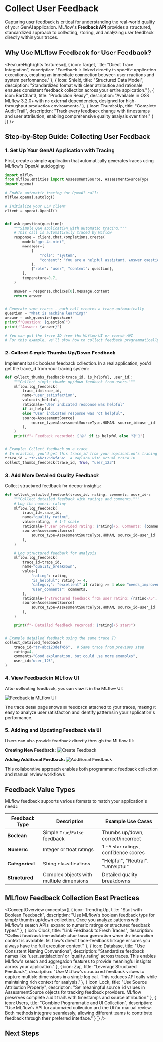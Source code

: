 
# Collect User Feedback

Capturing user feedback is critical for understanding the real-world quality of your GenAI application. MLflow's **Feedback API** provides a structured, standardized approach to collecting, storing, and analyzing user feedback directly within your traces.

## Why Use MLflow Feedback for User Feedback?

<FeatureHighlights features={[
  {
    icon: Target,
    title: "Direct Trace Integration",
    description: "Feedback is linked directly to specific application executions, creating an immediate connection between user reactions and system performance."
  },
  {
    icon: Shield,
    title: "Structured Data Model",
    description: "Standardized format with clear attribution and rationale ensures consistent feedback collection across your entire application."
  },
  {
    icon: BarChart3,
    title: "Production Ready",
    description: "Available in OSS MLflow 3.2.0+ with no external dependencies, designed for high-throughput production environments."
  },
  {
    icon: ThumbsUp,
    title: "Complete Audit Trail",
    description: "Track every feedback change with timestamps and user attribution, enabling comprehensive quality analysis over time."
  }
]} />

## Step-by-Step Guide: Collecting User Feedback

### 1. Set Up Your GenAI Application with Tracing

First, create a simple application that automatically generates traces using MLflow's OpenAI autologging:

```python
import mlflow
from mlflow.entities import AssessmentSource, AssessmentSourceType
import openai

# Enable automatic tracing for OpenAI calls
mlflow.openai.autolog()

# Initialize your LLM client
client = openai.OpenAI()


def ask_question(question):
    """Simple Q&A application with automatic tracing."""
    # This call is automatically traced by MLflow
    response = client.chat.completions.create(
        model="gpt-4o-mini",
        messages=[
            {
                "role": "system",
                "content": "You are a helpful assistant. Answer questions clearly and concisely.",
            },
            {"role": "user", "content": question},
        ],
        temperature=0.7,
    )

    answer = response.choices[0].message.content
    return answer


# Generate some traces - each call creates a trace automatically
question = "What is machine learning?"
answer = ask_question(question)
print(f"Question: {question}")
print(f"Answer: {answer}")

# You can get the trace ID from the MLflow UI or search API
# For this example, we'll show how to collect feedback programmatically
```

### 2. Collect Simple Thumbs Up/Down Feedback

Implement basic boolean feedback collection. In a real application, you'd get the trace_id from your tracing system:

```python
def collect_thumbs_feedback(trace_id, is_helpful, user_id):
    """Collect simple thumbs up/down feedback from users."""
    mlflow.log_feedback(
        trace_id=trace_id,
        name="user_satisfaction",
        value=is_helpful,
        rationale="User indicated response was helpful"
        if is_helpful
        else "User indicated response was not helpful",
        source=AssessmentSource(
            source_type=AssessmentSourceType.HUMAN, source_id=user_id
        ),
    )
    print(f"✓ Feedback recorded: {'👍' if is_helpful else '👎'}")


# Example: Collect feedback on a trace
# In practice, you'd get this trace_id from your application's tracing
trace_id = "tr-abc123def456"  # Replace with actual trace ID
collect_thumbs_feedback(trace_id, True, "user_123")
```

### 3. Add More Detailed Quality Feedback

Collect structured feedback for deeper insights:

```python
def collect_detailed_feedback(trace_id, rating, comments, user_id):
    """Collect detailed feedback with ratings and comments."""
    # Log the numeric rating
    mlflow.log_feedback(
        trace_id=trace_id,
        name="quality_rating",
        value=rating,  # 1-5 scale
        rationale=f"User provided rating: {rating}/5. Comments: {comments}",
        source=AssessmentSource(
            source_type=AssessmentSourceType.HUMAN, source_id=user_id
        ),
    )

    # Log structured feedback for analysis
    mlflow.log_feedback(
        trace_id=trace_id,
        name="quality_breakdown",
        value={
            "rating": rating,
            "is_helpful": rating >= 4,
            "category": "excellent" if rating >= 4 else "needs_improvement",
            "user_comments": comments,
        },
        rationale=f"Structured feedback from user rating: {rating}/5",
        source=AssessmentSource(
            source_type=AssessmentSourceType.HUMAN, source_id=user_id
        ),
    )

    print(f"✓ Detailed feedback recorded: {rating}/5 stars")


# Example detailed feedback using the same trace ID
collect_detailed_feedback(
    trace_id="tr-abc123def456",  # Same trace from previous step
    rating=4,
    comments="Good explanation, but could use more examples",
    user_id="user_123",
)
```

### 4. View Feedback in MLflow UI

After collecting feedback, you can view it in the MLflow UI:

![Feedback in MLflow UI](/images/assessments/assessments_trace_detail_ui.png)

The trace detail page shows all feedback attached to your traces, making it easy to analyze user satisfaction and identify patterns in your application's performance.

### 5. Adding and Updating Feedback via UI

Users can also provide feedback directly through the MLflow UI:

**Creating New Feedback:**
![Create Feedback](/images/assessments/add_feedback_ui.png)

**Adding Additional Feedback:**
![Additional Feedback](/images/assessments/additional_feedback_ui.png)

This collaborative approach enables both programmatic feedback collection and manual review workflows.

## Feedback Value Types

MLflow feedback supports various formats to match your application's needs:

| Feedback Type   | Description                              | Example Use Cases                   |
| --------------- | ---------------------------------------- | ----------------------------------- |
| **Boolean**     | Simple `True`/`False` feedback           | Thumbs up/down, correct/incorrect   |
| **Numeric**     | Integer or float ratings                 | 1-5 star ratings, confidence scores |
| **Categorical** | String classifications                   | "Helpful", "Neutral", "Unhelpful"   |
| **Structured**  | Complex objects with multiple dimensions | Detailed quality breakdowns         |

## MLflow Feedback Collection Best Practices

<ConceptOverview concepts={[
  {
    icon: TrendingUp,
    title: "Start with Boolean Feedback",
    description: "Use MLflow's boolean feedback type for simple thumbs up/down collection. Once you analyze patterns with MLflow's search APIs, expand to numeric ratings or structured feedback types."
  },
  {
    icon: Clock,
    title: "Link Feedback to Fresh Traces",
    description: "Collect feedback immediately after trace generation when the interaction context is available. MLflow's direct trace-feedback linkage ensures you always have the full execution context."
  },
  {
    icon: Database,
    title: "Use Consistent Naming Conventions",
    description: "Standardize feedback names like 'user_satisfaction' or 'quality_rating' across traces. This enables MLflow's search and aggregation features to provide meaningful insights across your application."
  },
  {
    icon: Zap,
    title: "Leverage Structured Feedback",
    description: "Use MLflow's structured feedback values to capture multiple dimensions in a single log call. This reduces API calls while maintaining rich context for analysis."
  },
  {
    icon: Lock,
    title: "Use Source Attribution Properly",
    description: "Set meaningful source_id values in AssessmentSource objects for tracking feedback providers. MLflow preserves complete audit trails with timestamps and source attribution."
  },
  {
    icon: Users,
    title: "Combine Programmatic and UI Collection",
    description: "Use MLflow's API for automated collection and the UI for manual review. Both methods integrate seamlessly, allowing different teams to contribute feedback through their preferred interface."
  }
]} />

## Next Steps

<TilesGrid>
  <TileCard
    icon={MessageSquare}
    iconSize={48}
    title="Feedback API Guide"
    description="Comprehensive guide to all feedback APIs with advanced patterns and examples"
    href="/genai/assessments/api-guide"
    linkText="View API reference →"
    containerHeight={120}
  />
  <TileCard
    icon={Target}
    iconSize={48}
    title="Feedback Concepts"
    description="Deep dive into feedback architecture, schema, and best practices"
    href="/genai/tracing/concepts/feedback"
    linkText="Learn concepts →"
    containerHeight={120}
  />
  <TileCard
    icon={Search}
    iconSize={48}
    title="Search and Analyze Traces"
    description="Query traces with feedback data and analyze patterns for quality insights"
    href="/genai/tracing/search-traces"
    linkText="Start analyzing →"
    containerHeight={120}
  />
</TilesGrid>
